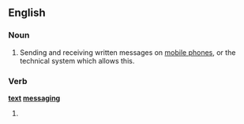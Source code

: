 ==English==
{{wikipedia}}

===Noun===
{{en-noun|sg=[[text]] [[messaging]]|-}}

# Sending and receiving written messages on [[mobile phone]]s, or the technical system which allows this.

===Verb===
'''[[text]] [[messaging]]'''

# {{present participle of|[[text message]]}}